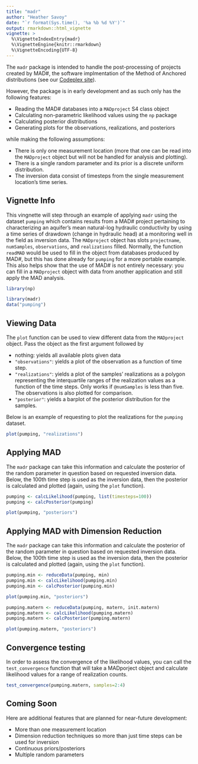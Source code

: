 ```yaml
---
title: "madr"
author: "Heather Savoy"
date: "`r format(Sys.time(), '%a %b %d %Y')`"
output: rmarkdown::html_vignette
vignette: >
  %\VignetteIndexEntry{madr}
  %\VignetteEngine{knitr::rmarkdown}
  %\VignetteEncoding{UTF-8}
---
```



The `madr` package is intended to handle the post-processing of projects created by MAD#, the software implmentation of the Method of Anchored distributions (see our [Codeplex site](http://www.codeplex.com/mad)). 

However, the package is in early development and as such only has the following features:

- Reading the MAD# databases into a `MADproject` S4 class object
- Calculating non-parametric likelihood values using the `np` package 
- Calculating posterior distributions
- Generating plots for the observations, realizations, and posteriors

while making the following assumptions:

- There is only one measurement location (more that one can be read into the `MADproject` object but will not be handled for analysis and plotting).
- There is a single random parameter and its prior is a discrete uniform distribution.
- The inversion data consist of timesteps from the single measurement location's time series.

## Vignette Info

This vingnette will step through an example of applying `madr` using the dataset `pumping` which contains results from a MAD# project pertaining to characterizing an aquifer's mean natural-log hydraulic conductivity by using a time series of drawdown (change in hydraulic head) at a monitoring well in the field as inversion data. The `MADproject` object has slots `projectname`, `numSamples`, `observations`, and `realizations` filled. Normally, the function `readMAD` would be used to fill in the object from databases produced by MAD#, but this has done already for `pumping` for a more portable example. This also helps show that the use of MAD# is not entirely necessary: you can fill in a `MADproject` object with data from another application and still apply the MAD analysis. 
```r
library(np)
```
```r
library(madr)
data("pumping")
```

## Viewing Data
The `plot` function can be used to view different data from the `MADproject` object. Pass the object as the first argument followed by

- nothing: yields all available plots given data
- `"observations"`: yields a plot of the observation as a function of time step.
- `"realizations"`: yields a plot of the samples' realizations as a polygon representing the interquartile ranges of the realization values as a function of the time steps. Only works if `@numSamples` is less than five. The observations is also plotted for comparison.
- `"posterior"`: yields a barplot of the posterior distribution for the samples. 

Below is an example of requesting to plot the realizations for the `pumping` dataset.
```r
plot(pumping, "realizations")
```
 
## Applying MAD
The `madr` package can take this information and calculate the posterior of the random parameter in question based on requested inversion data. Below, the 100th time step is used as the inversion data, then the posterior is calculated and plotted (again, using the `plot` function).

```r
pumping <- calcLikelihood(pumping, list(timesteps=100))
pumping <- calcPosterior(pumping)
```
```r
plot(pumping, "posteriors")
```

## Applying MAD with Dimension Reduction
The `madr` package can take this information and calculate the posterior of the random parameter in question based on requested inversion data. Below, the 100th time step is used as the inversion data, then the posterior is calculated and plotted (again, using the `plot` function).

```r
pumping.min <- reduceData(pumping, min)
pumping.min <- calcLikelihood(pumping.min)
pumping.min <- calcPosterior(pumping.min)
```
```r
plot(pumping.min, "posteriors")
```

```r
pumping.matern <- reduceData(pumping, matern, init.matern)
pumping.matern <- calcLikelihood(pumping.matern)
pumping.matern <- calcPosterior(pumping.matern)
```
```r
plot(pumping.matern, "posteriors")
```

## Convergence testing
In order to assess the convergence of the likelihood values, you can call the 
`test_convergence` function that will take a MADporject object and calculate
likelihood values for a range of realization counts.
```r
test_convergence(pumping.matern, samples=2:4)
```

## Coming Soon
Here are additional features that are planned for near-future development:

- More than one measurement location
- Dimension reduction techniques so more than just time steps can be used for inversion
- Continuous priors/posteriors
- Multiple random parameters
